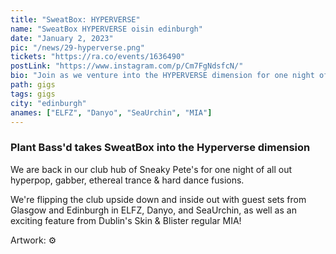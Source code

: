 ---
title: "SweatBox: HYPERVERSE"
name: "SweatBox HYPERVERSE oisin edinburgh"
date: "January 2, 2023"
pic: "/news/29-hyperverse.png"
tickets: "https://ra.co/events/1636490"
postLink: "https://www.instagram.com/p/Cm7FgNdsfcN/"
bio: "Join as we venture into the HYPERVERSE dimension for one night of all out hyperpop, gabber, ethereal trance and hard dance fusions"
path: gigs
tags: gigs
city: "edinburgh"
anames: ["ELFZ", "Danyo", "SeaUrchin", "MIA"]
---

### Plant Bass'd takes SweatBox into the Hyperverse dimension

We are back in our club hub of Sneaky Pete's for one night of all out hyperpop, gabber, ethereal trance & hard dance fusions.

We're flipping the club upside down and inside out with guest sets from Glasgow and Edinburgh in ELFZ, Danyo, and SeaUrchin, as well as an exciting feature from Dublin's Skin & Blister regular MIA!

Artwork: <HoverLink url="www.instagram.com/vnc.ptk" name="@vnc.ptk" external /> ⚙️
